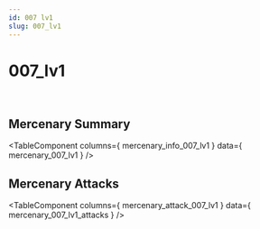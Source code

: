 ```yaml
---
id: 007 lv1
slug: 007_lv1
---
```



# 007_lv1

<div style = {{ display: "flex" }}>
    <Image img={require('@site/static/img/mercenaries/illust/thum_char_view_n_007.jpg')}/>
    <Image img={require('@site/static/img/mercenaries/illust/thum_char_view_o_007.jpg')}/>
</div>

## Mercenary Summary

<TableComponent
  columns={ mercenary_info_007_lv1 }
  data={ mercenary_007_lv1 }
/>

## Mercenary Attacks

<TableComponent
  columns={ mercenary_attack_007_lv1 }
  data={ mercenary_007_lv1_attacks }
/>
